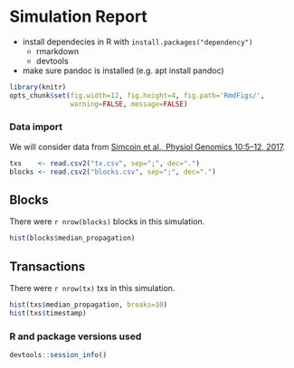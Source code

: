 # Simulation Report

* install dependecies in R with `install.packages("dependency")`
    * rmarkdown
    * devtools
* make sure pandoc is installed (e.g. apt install pandoc)


```r
library(knitr)
opts_chunk$set(fig.width=12, fig.height=4, fig.path='RmdFigs/',
               warning=FALSE, message=FALSE)
```

### Data import

We will consider data from [Simcoin et al., Physiol Genomics 10:5&ndash;12,
2017](http://www.ncbi.nlm.nih.gov/pubmed/12118100).

```r
txs    <- read.csv2("tx.csv", sep=";", dec=".")
blocks <- read.csv2("blocks.csv", sep=";", dec=".")
```

##  Blocks

There were `r nrow(blocks)` blocks in this simulation.

```r
hist(blocks$median_propagation)
```

## Transactions

There were `r nrow(tx)` txs in this simulation.

```r
hist(txs$median_propagation, breaks=10)
hist(txs$timestamp)
```


### R and package versions used

```r
devtools::session_info()
```
